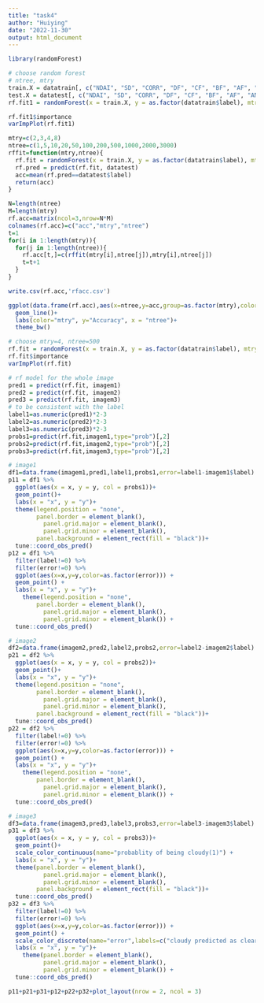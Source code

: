 ```yaml
---
title: "task4"
author: "Huiying"
date: "2022-11-30"
output: html_document
---
```


```r
library(randomForest)
```


```r
# choose random forest
# ntree, mtry
train.X = datatrain[, c("NDAI", "SD", "CORR", "DF", "CF", "BF", "AF", "AN")]
test.X = datatest[, c("NDAI", "SD", "CORR", "DF", "CF", "BF", "AF", "AN")]
rf.fit1 = randomForest(x = train.X, y = as.factor(datatrain$label), mtry = 3)
```

```r
rf.fit1$importance
varImpPlot(rf.fit1)
```

```r
mtry=c(2,3,4,8)
ntree=c(1,5,10,20,50,100,200,500,1000,2000,3000)
rffit=function(mtry,ntree){
  rf.fit = randomForest(x = train.X, y = as.factor(datatrain$label), mtry = mtry, ntree=ntree)
  rf.pred = predict(rf.fit, datatest)
  acc=mean(rf.pred==datatest$label)
  return(acc)
}
```

```r
N=length(ntree)
M=length(mtry)
rf.acc=matrix(ncol=3,nrow=N*M)
colnames(rf.acc)=c("acc","mtry","ntree")
t=1
for(i in 1:length(mtry)){
  for(j in 1:length(ntree)){
    rf.acc[t,]=c(rffit(mtry[i],ntree[j]),mtry[i],ntree[j])
    t=t+1
  }
}
```

```r
write.csv(rf.acc,'rfacc.csv')
```

```r
ggplot(data.frame(rf.acc),aes(x=ntree,y=acc,group=as.factor(mtry),color=as.factor(mtry))) +
  geom_line()+
  labs(color="mtry", y="Accuracy", x = "ntree")+
  theme_bw()
```

```r
# choose mtry=4, ntree=500
rf.fit = randomForest(x = train.X, y = as.factor(datatrain$label), mtry = 4, ntree=500,importance=TRUE)
rf.fit$importance
varImpPlot(rf.fit)
```

```r
# rf model for the whole image
pred1 = predict(rf.fit, imagem1)
pred2 = predict(rf.fit, imagem2)
pred3 = predict(rf.fit, imagem3)
# to be consistent with the label
label1=as.numeric(pred1)*2-3
label2=as.numeric(pred2)*2-3
label3=as.numeric(pred3)*2-3
probs1=predict(rf.fit,imagem1,type="prob")[,2]
probs2=predict(rf.fit,imagem2,type="prob")[,2]
probs3=predict(rf.fit,imagem3,type="prob")[,2]
```

```r
# image1
df1=data.frame(imagem1,pred1,label1,probs1,error=label1-imagem1$label)
p11 = df1 %>%
  ggplot(aes(x = x, y = y, col = probs1))+
  geom_point()+
  labs(x = "x", y = "y")+
  theme(legend.position = "none",
        panel.border = element_blank(),
          panel.grid.major = element_blank(),
          panel.grid.minor = element_blank(),
        panel.background = element_rect(fill = "black"))+
  tune::coord_obs_pred()
p12 = df1 %>%
  filter(label!=0) %>%
  filter(error!=0) %>%
  ggplot(aes(x=x,y=y,color=as.factor(error))) +
  geom_point() +
  labs(x = "x", y = "y")+
    theme(legend.position = "none",
        panel.border = element_blank(),
          panel.grid.major = element_blank(),
          panel.grid.minor = element_blank()) +
  tune::coord_obs_pred()

# image2
df2=data.frame(imagem2,pred2,label2,probs2,error=label2-imagem2$label)
p21 = df2 %>%
  ggplot(aes(x = x, y = y, col = probs2))+
  geom_point()+
  labs(x = "x", y = "y")+
  theme(legend.position = "none",
        panel.border = element_blank(),
          panel.grid.major = element_blank(),
          panel.grid.minor = element_blank(),
        panel.background = element_rect(fill = "black"))+
  tune::coord_obs_pred()
p22 = df2 %>%
  filter(label!=0) %>%
  filter(error!=0) %>%
  ggplot(aes(x=x,y=y,color=as.factor(error))) +
  geom_point() +
  labs(x = "x", y = "y")+
    theme(legend.position = "none",
        panel.border = element_blank(),
          panel.grid.major = element_blank(),
          panel.grid.minor = element_blank()) +
  tune::coord_obs_pred()

# image3
df3=data.frame(imagem3,pred3,label3,probs3,error=label3-imagem3$label)
p31 = df3 %>%
  ggplot(aes(x = x, y = y, col = probs3))+
  geom_point()+
  scale_color_continuous(name="probablity of being cloudy(1)") +
  labs(x = "x", y = "y")+
  theme(panel.border = element_blank(),
          panel.grid.major = element_blank(),
          panel.grid.minor = element_blank(),
        panel.background = element_rect(fill = "black"))+
  tune::coord_obs_pred()
p32 = df3 %>%
  filter(label!=0) %>%
  filter(error!=0) %>%
  ggplot(aes(x=x,y=y,color=as.factor(error))) +
  geom_point() +
  scale_color_discrete(name="error",labels=c("cloudy predicted as clear","clear predicted as cloudy")) +
  labs(x = "x", y = "y")+
    theme(panel.border = element_blank(),
          panel.grid.major = element_blank(),
          panel.grid.minor = element_blank()) +
  tune::coord_obs_pred()

p11+p21+p31+p12+p22+p32+plot_layout(nrow = 2, ncol = 3)
```


